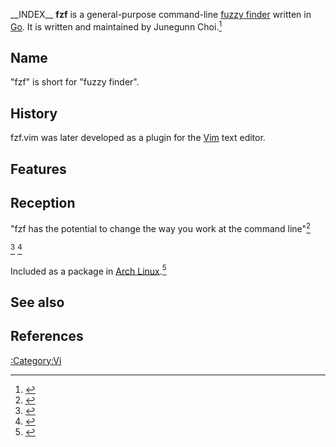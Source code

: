 __INDEX__
'''fzf''' is a general-purpose command-line [[Approximate string matching|fuzzy finder]] written in [[Go (programming language)|Go]]. It is written and maintained by Junegunn Choi.<ref>{{cite web |url=https://github.com/junegunn/fzf |title=junegunn/fzf: A command-line fuzzy finder written in Go |accessdate=February 9, 2017}}</ref>

==Name==

"fzf" is short for "fuzzy finder".{{cn}}

==History==

fzf.vim was later developed as a plugin for the [[Vim (text editor)|Vim]] text editor.

==Features==

==Reception==

"fzf has the potential to change the way you work at the command line"<ref>{{cite web |url=https://inconsolation.wordpress.com/2014/08/05/fzf-more-menu-like-options-with-fuzzy-finding/ |title=fzf: More menu-like options, with fuzzy finding |website=Inconsolation |date=August 5, 2014 |publisher=Inconsolation |accessdate=February 10, 2017 |author=K.Mandla |quote=Perhaps even more than slmenu or sentaku or percol, fzf has the potential to change the way you work at the command line.}}</ref>

<ref>{{cite web |url=https://sts10.github.io/blog/2016/01/09/vim-line-complete-with-fzf/ |author=Sam Schlinkert |title=Vim Line Completion with FZF - Prevent Default |accessdate=February 10, 2017}}</ref> <ref>{{cite web |url=http://ryanselk.com/2016/02/20/fzf-command-line |author=Ryan Selk |title=FZF Command-line Fuzzy Finder |accessdate=February 10, 2017}}</ref>

Included as a package in [[Arch Linux]].<ref>{{cite web |url=https://www.archlinux.org/packages/community/x86_64/fzf/ |title=Arch Linux - fzf 0.16.4-1 (x86_64) |accessdate=February 10, 2017}}</ref>

==See also==

==References==

{{Reflist|30em}}

[[:Category:Vi]]

